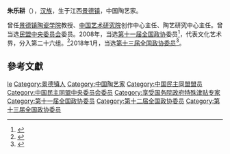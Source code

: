 '''朱乐耕'''（{{bd|1952年||}}），[[汉族|汉族]]，生于江西[[景德镇市|景德镇]]，中国陶艺家。

曾任[[景德镇陶瓷学院|景德镇陶瓷学院]]教授、[[中国艺术研究院|中国艺术研究院]]创作中心主任、陶艺研究中心主任。曾当选[[民盟中央委员会|民盟中央委员会]]委员。2008年，当选[[第十一届全国政协|第十一届全国政协]]委员<ref>{{cite news|title=第十一届全国政协委员名单|url=http://www.indaa.com.cn/zt/2009qglh/zxzs/200903/t20090303_127573.html|accessdate=2013-04-09|newspaper=新华社北京1月25日电 中国人民政治协商会议第十一届全国委员会委员名单(共2237人，2008年1月25日政协第十届全国委员会常务委员会第二十次会议通过)|date=2008年1月25日|deadurl=yes|archiveurl=https://web.archive.org/web/20130928014403/http://www.indaa.com.cn/zt/2009qglh/zxzs/200903/t20090303_127573.html|archivedate=2013年9月28日|df=}}</ref>，代表文化艺术界，分入第二十六组。<ref>{{cite news|title=全国政协信息-朱乐耕|url=http://www.cppcc.gov.cn/CMS/wylibary/showJcwyxtInfoWylibary.action?tabJcwyxt.guid=11W0008710&wytype=wjwy|accessdate=2013-04-11|newspaper=全国政协委员会|archive-date=2018-01-27|archive-url=https://web.archive.org/web/20180127083827/http://www.cppcc.gov.cn/CMS/wylibary/showJcwyxtInfoWylibary.action?tabJcwyxt.guid=11W0008710&wytype=wjwy|dead-url=no}}</ref>2018年1月，当选[[中国人民政治协商会议第十三届全国委员会委员名单|第十三届全国政协委员]]<ref>{{Cite web|url=http://sports.163.com/18/0126/06/D92BRKK400051C89.html|title=中国人民政治协商会议第十三届全国委员会委员名单|accessdate=2018-01-26|last=|work=网易|archive-url=https://web.archive.org/web/20180127143232/http://sports.163.com/18/0126/06/D92BRKK400051C89.html|archive-date=2018-01-27|dead-url=yes}}</ref>。

==參考文獻==
{{reflist}}

{{中华艺文奖}}
{{Authority control}}
{{DEFAULTSORT:zhu legeng}}
[[Category:朱姓|le]]
[[Category:景德镇人|Category:景德镇人]]
[[Category:中国陶艺家|Category:中国陶艺家]]
[[Category:中国民主同盟盟员|Category:中国民主同盟盟员]]
[[Category:中国民主同盟中央委员会委员|Category:中国民主同盟中央委员会委员]]
[[Category:享受国务院政府特殊津贴专家|Category:享受国务院政府特殊津贴专家]]
[[Category:第十一届全国政协委员|Category:第十一届全国政协委员]]
[[Category:第十二届全国政协委员|Category:第十二届全国政协委员]]
[[Category:第十三届全国政协委员|Category:第十三届全国政协委员]]
{{中国人物小作品}}